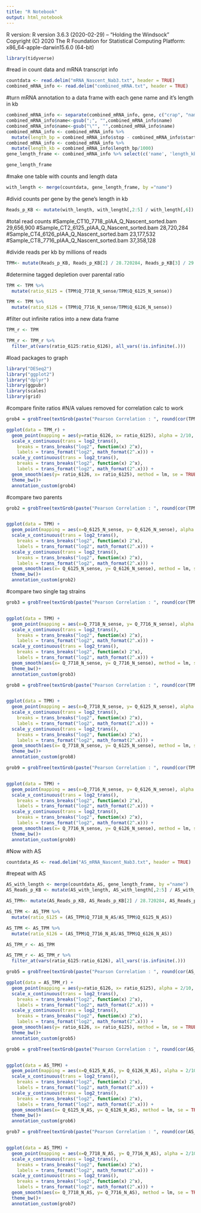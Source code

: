 ```yaml
---
title: "R Notebook"
output: html_notebook
---
```


R version:
R version 3.6.3 (2020-02-29) -- "Holding the Windsock"
Copyright (C) 2020 The R Foundation for Statistical Computing
Platform: x86_64-apple-darwin15.6.0 (64-bit)

```r
library(tidyverse)
```

#read in count data and mRNA transcript info
```r
countdata <- read.delim("mRNA_Nascent_Nab3.txt", header = TRUE)
combined_mRNA_info <- read.delim("combined_mRNA.txt", header = TRUE)
```

#turn mRNA annotation to a data frame with each gene name and it's length in kb
```r
combined_mRNA_info <- separate(combined_mRNA_info, gene, c("crap", "name"), sep = "gene_id ")
combined_mRNA_info$name<-gsub(";", "",combined_mRNA_info$name)
combined_mRNA_info$name<-gsub("\"", "",combined_mRNA_info$name)
combined_mRNA_info <- combined_mRNA_info %>% 
  mutate(length_bp = combined_mRNA_info$stop - combined_mRNA_info$start)
combined_mRNA_info <- combined_mRNA_info %>% 
  mutate(length_kb = combined_mRNA_info$length_bp/1000)
gene_length_frame <- combined_mRNA_info %>% select(c('name', 'length_kb'))

gene_length_frame
```

#make one table with counts and length data
```r
with_length <- merge(countdata, gene_length_frame, by ="name")
```

#divid counts per gene by the gene's length in kb
```r
Reads_p_KB <- mutate(with_length, with_length[,2:5] / with_length[,6])
```

#total read counts
#Sample_CT10_7718_pIAA_Q_Nascent_sorted.bam	29,656,900
#Sample_CT2_6125_pIAA_Q_Nascent_sorted.bam	28,720,284
#Sample_CT4_6126_pIAA_Q_Nascent_sorted.bam	23,177,532
#Sample_CT8_7716_pIAA_Q_Nascent_sorted.bam	37,358,128

#divide reads per kb by millions of reads
```r
TPM<- mutate(Reads_p_KB, Reads_p_KB[2] / 28.720284, Reads_p_KB[3] / 29.656900, Reads_p_KB[4] / 23.177532, Reads_p_KB[5] /37.358128)
```

#determine tagged depletion over parental ratio
```r

TPM <- TPM %>% 
  mutate(ratio_6125 = (TPM$Q_7718_N_sense/TPM$Q_6125_N_sense))

TPM <- TPM %>% 
  mutate(ratio_6126 = (TPM$Q_7716_N_sense/TPM$Q_6126_N_sense))
```

#filter out infinite ratios into a new data frame
```r
TPM_r <- TPM

TPM_r <- TPM_r %>% 
  filter_at(vars(ratio_6125:ratio_6126), all_vars(!is.infinite(.)))
```


#load packages to graph 
```r
library("DESeq2")
library("ggplot2")
library("dplyr")
library(ggpubr)
library(scales)
library(grid)
```


#compare finite ratios
#N/A values removed for correlation calc to work
```r
grob4 = grobTree(textGrob(paste("Pearson Correlation : ", round(cor(TPM_r$ratio_6125, TPM_r$ratio_6126, use = "pairwise.complete.obs"), 4) ), x= 0.63, y= 0.97, hjust = 0, gp = gpar(col = "red", fontsize = 11, fontface = "bold")))

ggplot(data = TPM_r) + 
  geom_point(mapping = aes(y=ratio_6126, x= ratio_6125), alpha = 2/10, size = 1) +
  scale_x_continuous(trans = log2_trans(),
    breaks = trans_breaks("log2", function(x) 2^x),
    labels = trans_format("log2", math_format(2^.x))) +
  scale_y_continuous(trans = log2_trans(),
    breaks = trans_breaks("log2", function(x) 2^x),
    labels = trans_format("log2", math_format(2^.x))) +
  geom_smooth(aes(y= ratio_6126, x= ratio_6125), method = lm, se = TRUE) +
  theme_bw()+
  annotation_custom(grob4)
```


#compare two parents 
```r
grob2 = grobTree(textGrob(paste("Pearson Correlation : ", round(cor(TPM$Q_6125_N_sense, TPM$Q_6126_N_sense, use = "pairwise.complete.obs"), 4) ), x= 0.63, y= 0.97, hjust = 0, gp = gpar(col = "red", fontsize = 11, fontface = "bold")))


ggplot(data = TPM) + 
  geom_point(mapping = aes(x=Q_6125_N_sense, y= Q_6126_N_sense), alpha = 2/10, size = 1) +
  scale_x_continuous(trans = log2_trans(),
    breaks = trans_breaks("log2", function(x) 2^x),
    labels = trans_format("log2", math_format(2^.x))) +
  scale_y_continuous(trans = log2_trans(),
    breaks = trans_breaks("log2", function(x) 2^x),
    labels = trans_format("log2", math_format(2^.x))) +
  geom_smooth(aes(x= Q_6125_N_sense, y= Q_6126_N_sense), method = lm, se = TRUE) +
  theme_bw()+
  annotation_custom(grob2)
```

#compare two single tag strains
```r
grob3 = grobTree(textGrob(paste("Pearson Correlation : ", round(cor(TPM$Q_7718_N_sense, TPM$Q_7716_N_sense, use = "pairwise.complete.obs"), 4) ), x= 0.63, y= 0.97, hjust = 0, gp = gpar(col = "red", fontsize = 11, fontface = "bold")))


ggplot(data = TPM) + 
  geom_point(mapping = aes(x=Q_7718_N_sense, y= Q_7716_N_sense), alpha = 2/10, size = 1) +
  scale_x_continuous(trans = log2_trans(),
    breaks = trans_breaks("log2", function(x) 2^x),
    labels = trans_format("log2", math_format(2^.x))) +
  scale_y_continuous(trans = log2_trans(),
    breaks = trans_breaks("log2", function(x) 2^x),
    labels = trans_format("log2", math_format(2^.x))) +
  geom_smooth(aes(x= Q_7718_N_sense, y= Q_7716_N_sense), method = lm, se = TRUE) +
  theme_bw()+
  annotation_custom(grob3)
```


```r
grob8 = grobTree(textGrob(paste("Pearson Correlation : ", round(cor(TPM$Q_7718_N_sense, TPM$Q_6125_N_sense, use = "pairwise.complete.obs"), 4) ), x= 0.63, y= 0.97, hjust = 0, gp = gpar(col = "red", fontsize = 11, fontface = "bold")))


ggplot(data = TPM) + 
  geom_point(mapping = aes(x=Q_7718_N_sense, y= Q_6125_N_sense), alpha = 2/10, size = 1) +
  scale_x_continuous(trans = log2_trans(),
    breaks = trans_breaks("log2", function(x) 2^x),
    labels = trans_format("log2", math_format(2^.x))) +
  scale_y_continuous(trans = log2_trans(),
    breaks = trans_breaks("log2", function(x) 2^x),
    labels = trans_format("log2", math_format(2^.x))) +
  geom_smooth(aes(x= Q_7718_N_sense, y= Q_6125_N_sense), method = lm, se = TRUE) +
  theme_bw()+
  annotation_custom(grob8)
```


```r
grob9 = grobTree(textGrob(paste("Pearson Correlation : ", round(cor(TPM$Q_7716_N_sense, TPM$Q_6126_N_sense, use = "pairwise.complete.obs"), 4) ), x= 0.63, y= 0.97, hjust = 0, gp = gpar(col = "red", fontsize = 11, fontface = "bold")))


ggplot(data = TPM) + 
  geom_point(mapping = aes(x=Q_7716_N_sense, y= Q_6126_N_sense), alpha = 2/10, size = 1) +
  scale_x_continuous(trans = log2_trans(),
    breaks = trans_breaks("log2", function(x) 2^x),
    labels = trans_format("log2", math_format(2^.x))) +
  scale_y_continuous(trans = log2_trans(),
    breaks = trans_breaks("log2", function(x) 2^x),
    labels = trans_format("log2", math_format(2^.x))) +
  geom_smooth(aes(x= Q_7716_N_sense, y= Q_6126_N_sense), method = lm, se = TRUE) +
  theme_bw()+
  annotation_custom(grob9)
```




#Now with AS

```r
countdata_AS <- read.delim("AS_mRNA_Nascent_Nab3.txt", header = TRUE)
```

#repeat with AS
```r
AS_with_length <- merge(countdata_AS, gene_length_frame, by ="name")
AS_Reads_p_KB <- mutate(AS_with_length, AS_with_length[,2:5] / AS_with_length[,6])

AS_TPM<- mutate(AS_Reads_p_KB, AS_Reads_p_KB[2] / 28.720284, AS_Reads_p_KB[3] / 29.656900, AS_Reads_p_KB[4] / 23.177532, AS_Reads_p_KB[5] /37.358128)
```


```r

AS_TPM <- AS_TPM %>% 
  mutate(ratio_6125 = (AS_TPM$Q_7718_N_AS/AS_TPM$Q_6125_N_AS))

AS_TPM <- AS_TPM %>% 
  mutate(ratio_6126 = (AS_TPM$Q_7716_N_AS/AS_TPM$Q_6126_N_AS))
```

```r
AS_TPM_r <- AS_TPM
```


```r
AS_TPM_r <- AS_TPM_r %>% 
  filter_at(vars(ratio_6125:ratio_6126), all_vars(!is.infinite(.)))
```


```r
grob5 = grobTree(textGrob(paste("Pearson Correlation : ", round(cor(AS_TPM_r$ratio_6125, AS_TPM_r$ratio_6126, use = "pairwise.complete.obs"), 4) ), x= 0.63, y= 0.97, hjust = 0, gp = gpar(col = "red", fontsize = 11, fontface = "bold")))

ggplot(data = AS_TPM_r) + 
  geom_point(mapping = aes(y=ratio_6126, x= ratio_6125), alpha = 2/10, size = 1) +
  scale_x_continuous(trans = log2_trans(),
    breaks = trans_breaks("log2", function(x) 2^x),
    labels = trans_format("log2", math_format(2^.x))) +
  scale_y_continuous(trans = log2_trans(),
    breaks = trans_breaks("log2", function(x) 2^x),
    labels = trans_format("log2", math_format(2^.x))) +
  geom_smooth(aes(y= ratio_6126, x= ratio_6125), method = lm, se = TRUE) +
  theme_bw()+
  annotation_custom(grob5)
```


```r
grob6 = grobTree(textGrob(paste("Pearson Correlation : ", round(cor(AS_TPM$Q_6125_N_AS, AS_TPM$Q_6126_N_AS, use = "pairwise.complete.obs"), 4) ), x= 0.63, y= 0.97, hjust = 0, gp = gpar(col = "red", fontsize = 11, fontface = "bold")))


ggplot(data = AS_TPM) + 
  geom_point(mapping = aes(x=Q_6125_N_AS, y= Q_6126_N_AS), alpha = 2/10, size = 1) +
  scale_x_continuous(trans = log2_trans(),
    breaks = trans_breaks("log2", function(x) 2^x),
    labels = trans_format("log2", math_format(2^.x))) +
  scale_y_continuous(trans = log2_trans(),
    breaks = trans_breaks("log2", function(x) 2^x),
    labels = trans_format("log2", math_format(2^.x))) +
  geom_smooth(aes(x= Q_6125_N_AS, y= Q_6126_N_AS), method = lm, se = TRUE) +
  theme_bw()+
  annotation_custom(grob6)
```




```r
grob7 = grobTree(textGrob(paste("Pearson Correlation : ", round(cor(AS_TPM$Q_7718_N_AS, AS_TPM$Q_7716_N_AS, use = "pairwise.complete.obs"), 4) ), x= 0.63, y= 0.97, hjust = 0, gp = gpar(col = "red", fontsize = 11, fontface = "bold")))


ggplot(data = AS_TPM) + 
  geom_point(mapping = aes(x=Q_7718_N_AS, y= Q_7716_N_AS), alpha = 2/10, size = 1) +
  scale_x_continuous(trans = log2_trans(),
    breaks = trans_breaks("log2", function(x) 2^x),
    labels = trans_format("log2", math_format(2^.x))) +
  scale_y_continuous(trans = log2_trans(),
    breaks = trans_breaks("log2", function(x) 2^x),
    labels = trans_format("log2", math_format(2^.x))) +
  geom_smooth(aes(x= Q_7718_N_AS, y= Q_7716_N_AS), method = lm, se = TRUE) +
  theme_bw()+
  annotation_custom(grob7)
```

